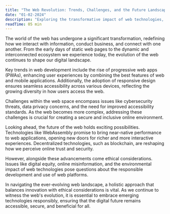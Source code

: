 ```yaml
---
title: "The Web Revolution: Trends, Challenges, and the Future Landscape"
date: "01-02-2024"
description: "Exploring the transformative impact of web technologies, current trends, challenges, and a glimpse into the future."
readTime: 05 min
---
```


The world of the web has undergone a significant transformation, redefining how we interact with information, conduct business, and connect with one another. From the early days of static web pages to the dynamic and interconnected ecosystem we experience today, the evolution of the web continues to shape our digital landscape.

Key trends in web development include the rise of progressive web apps (PWAs), enhancing user experiences by combining the best features of web and mobile applications. Additionally, the adoption of responsive design ensures seamless accessibility across various devices, reflecting the growing diversity in how users access the web.

Challenges within the web space encompass issues like cybersecurity threats, data privacy concerns, and the need for improved accessibility standards. As the web becomes more complex, addressing these challenges is crucial for creating a secure and inclusive online environment.

Looking ahead, the future of the web holds exciting possibilities. Technologies like WebAssembly promise to bring near-native performance to web applications, opening new doors for richer and more interactive experiences. Decentralized technologies, such as blockchain, are reshaping how we perceive online trust and security.

However, alongside these advancements come ethical considerations. Issues like digital equity, online misinformation, and the environmental impact of web technologies pose questions about the responsible development and use of web platforms.

In navigating the ever-evolving web landscape, a holistic approach that balances innovation with ethical considerations is vital. As we continue to witness the web's evolution, it is essential to embrace emerging technologies responsibly, ensuring that the digital future remains accessible, secure, and beneficial for all.
